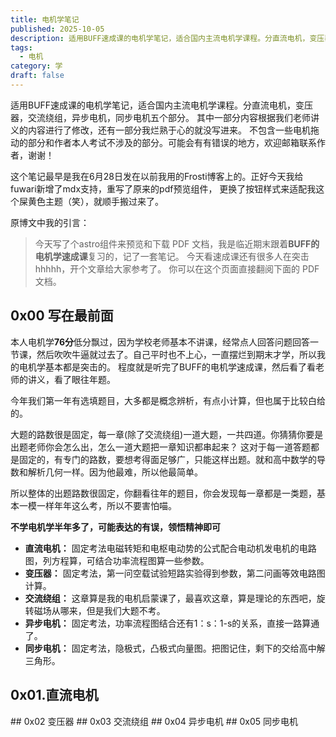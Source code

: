 ```yaml
---
title: 电机学笔记
published: 2025-10-05
description: 适用BUFF速成课的电机学笔记，适合国内主流电机学课程。分直流电机，变压器，交流绕组，异步电机，同步电机五个部分。不包含一些电机拖动的部分和作者本人考试不涉及的部分。可能会有有错误的地方，欢迎邮箱联系作者，谢谢！
tags:
  - 电机
category: 学
draft: false
---
```


适用BUFF速成课的电机学笔记，适合国内主流电机学课程。分直流电机，变压器，交流绕组，异步电机，同步电机五个部分。
其中一部分内容根据我们老师讲义的内容进行了修改，还有一部分我烂熟于心的就没写进来。
不包含一些电机拖动的部分和作者本人考试不涉及的部分。可能会有有错误的地方，欢迎邮箱联系作者，谢谢！

这个笔记最早是我在6月28日发在以前我用的Frosti博客上的。正好今天我给fuwari新增了mdx支持，重写了原来的pdf预览组件，
更换了按钮样式来适配我这个屎黄色主题（笑），就顺手搬过来了。

原博文中我的引言：
> 今天写了个astro组件来预览和下载 PDF 文档，我是临近期末跟着**BUFF的电机学速成课**复习的，记了一套笔记。
今天看速成课还有很多人在突击hhhhh，开个文章给大家参考了。
你可以在这个页面直接翻阅下面的 PDF 文档。

## 0x00 写在最前面

本人电机学**76分**低分飘过，因为学校老师基本不讲课，经常点人回答问题回答一节课，然后吹吹牛逼就过去了。自己平时也不上心，一直摆烂到期末才学，所以我的电机学基本都是突击的。
程度就是听完了BUFF的电机学速成课，然后看了看老师的讲义，看了眼往年题。

今年我们第一年有选填题目，大多都是概念辨析，有点小计算，但也属于比较白给的。

大题的路数很是固定，每一章(除了交流绕组)一道大题，一共四道。你猜猜你要是出题老师你会怎么出，怎么一道大题把一章知识都串起来？
这对于每一道答题都是固定的，有专门的路数，要想考得面足够广，只能这样出题。就和高中数学的导数和解析几何一样。因为他最难，所以他最简单。

所以整体的出题路数很固定，你翻看往年的题目，你会发现每一章都是一类题，基本一模一样年年这么考，所以不要害怕喵。

**不学电机学半年多了，可能表达的有误，领悟精神即可**

- **直流电机：** 固定考法电磁转矩和电枢电动势的公式配合电动机发电机的电路图，列方程算，可结合功率流程图算一些参数。
- **变压器：** 固定考法，第一问空载试验短路实验得到参数，第二问画等效电路图计算。
- **交流绕组：** 这章算是我的电机启蒙课了，最喜欢这章，算是理论的东西吧，旋转磁场从哪来，但是我们大题不考。
- **异步电机：** 固定考法，功率流程图结合还有1：s：1-s的关系，直接一路算通了。
- **同步电机：** 固定考法，隐极式，凸极式向量图。把图记住，剩下的交给高中解三角形。

## 0x01.直流电机
<PdfPreview pdfUrl="/pdfs/dcmotor.pdf" />
## 0x02 变压器
<PdfPreview pdfUrl="/pdfs/transformer.pdf" />
## 0x03 交流绕组
<PdfPreview pdfUrl="/pdfs/AC_raozu.pdf" />
## 0x04 异步电机
<PdfPreview pdfUrl="/pdfs/introductionmotor.pdf" />
## 0x05 同步电机
<PdfPreview pdfUrl="/pdfs/samepacemotor.pdf" />